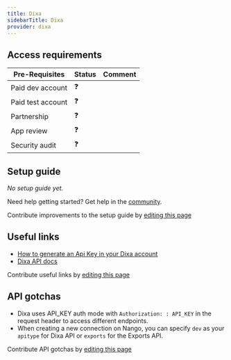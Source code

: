 ```yaml
---
title: Dixa
sidebarTitle: Dixa
provider: dixa
---
```



<Overview />
<PreBuiltTooling />
<PreBuiltUseCases />

## Access requirements
| Pre-Requisites | Status | Comment|
| - | - | - |
| Paid dev account | ❓ |  |
| Paid test account | ❓ |  |
| Partnership | ❓ | |
| App review | ❓ |  |
| Security audit | ❓ | |


## Setup guide

_No setup guide yet._

<Tip>Need help getting started? Get help in the [community](https://nango.dev/slack).</Tip>

<Note>Contribute improvements to the setup guide by [editing this page](https://github.com/nangohq/nango/tree/master/docs-v2/integrations/all/dixa.mdx)</Note>


## Useful links

-   [How to generate an Api Key in your Dixa account](https://docs.dixa.io/docs/tutorial-create-an-api-token/)
-   [Dixa API docs](https://docs.dixa.io/openapi/dixa-api/v1/overview/)

<Note>Contribute useful links by [editing this page](https://github.com/nangohq/nango/tree/master/docs-v2/integrations/all/dixa.mdx)</Note>

## API gotchas

- Dixa uses API_KEY auth mode with `Authorization: : API_KEY` in the request header to access different endpoints.
- When creating a new connection on Nango, you can specify `dev` as your `apitype` for Dixa API or `exports` for the Exports API.

<Note>Contribute API gotchas by [editing this page](https://github.com/nangohq/nango/tree/master/docs-v2/integrations/all/dixa.mdx)</Note>
